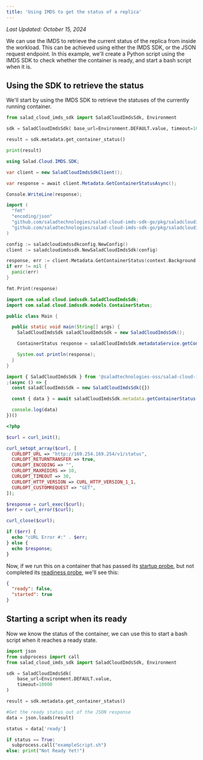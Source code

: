 ```yaml
---
title: 'Using IMDS to get the status of a replica'
---
```


_Last Updated: October 15, 2024_

We can use the IMDS to retrieve the current status of the replica from inside the workload. This can be achieved using
either the IMDS SDK, or the JSON request endpoint. In this example, we'll create a Python script using the IMDS SDK to
check whether the container is ready, and start a bash script when it is.

## Using the SDK to retrieve the status

We'll start by using the IMDS SDK to retrieve the statuses of the currently running container.

<CodeGroup>

```python
from salad_cloud_imds_sdk import SaladCloudImdsSdk, Environment

sdk = SaladCloudImdsSdk( base_url=Environment.DEFAULT.value, timeout=10000 )

result = sdk.metadata.get_container_status()

print(result)

```

```c#
using Salad.Cloud.IMDS.SDK;

var client = new SaladCloudImdsSdkClient();

var response = await client.Metadata.GetContainerStatusAsync();

Console.WriteLine(response);

```

```go
import (
  "fmt"
  "encoding/json"
  "github.com/saladtechnologies/salad-cloud-imds-sdk-go/pkg/saladcloudimdssdkconfig"
  "github.com/saladtechnologies/salad-cloud-imds-sdk-go/pkg/saladcloudimdssdk"
)

config := saladcloudimdssdkconfig.NewConfig()
client := saladcloudimdssdk.NewSaladCloudImdsSdk(config)

response, err := client.Metadata.GetContainerStatus(context.Background())
if err != nil {
  panic(err)
}

fmt.Print(response)
```

```java
import com.salad.cloud.imdssdk.SaladCloudImdsSdk;
import com.salad.cloud.imdssdk.models.ContainerStatus;

public class Main {

  public static void main(String[] args) {
    SaladCloudImdsSdk saladCloudImdsSdk = new SaladCloudImdsSdk();

    ContainerStatus response = saladCloudImdsSdk.metadataService.getContainerStatus();

    System.out.println(response);
  }
}
```

```typescript
import { SaladCloudImdsSdk } from '@saladtechnologies-oss/salad-cloud-imds-sdk'
;(async () => {
  const saladCloudImdsSdk = new SaladCloudImdsSdk({})

  const { data } = await saladCloudImdsSdk.metadata.getContainerStatus()

  console.log(data)
})()
```

```php
<?php

$curl = curl_init();

curl_setopt_array($curl, [
  CURLOPT_URL => "http://169.254.169.254/v1/status",
  CURLOPT_RETURNTRANSFER => true,
  CURLOPT_ENCODING => "",
  CURLOPT_MAXREDIRS => 10,
  CURLOPT_TIMEOUT => 30,
  CURLOPT_HTTP_VERSION => CURL_HTTP_VERSION_1_1,
  CURLOPT_CUSTOMREQUEST => "GET",
]);

$response = curl_exec($curl);
$err = curl_error($curl);

curl_close($curl);

if ($err) {
  echo "cURL Error #:" . $err;
} else {
  echo $response;
}
```

</CodeGroup>

Now, if we run this on a container that has passed its
[startup probe](/container-engine/explanation/health-probes/startup-probes), but not completed its
[readiness probe](/container-engine/explanation/health-probes/readiness-probes), we'll see this:

```json
{
  "ready": false,
  "started": true
}
```

## Starting a script when its ready

Now we know the status of the container, we can use this to start a bash script when it reaches a ready state.

```python
import json
from subprocess import call
from salad_cloud_imds_sdk import SaladCloudImdsSdk, Environment

sdk = SaladCloudImdsSdk(
    base_url=Environment.DEFAULT.value,
    timeout=10000
)

result = sdk.metadata.get_container_status()

#Get the ready status out of the JSON response
data = json.loads(result)

status = data['ready']

if status == True:
  subprocess.call("exampleScript.sh")
else: print("Not Ready Yet!")
```
